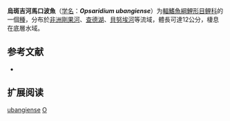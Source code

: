 {{Speciesbox
| name = 烏斑吉河馬口波魚
| status = LC
| status_system = IUCN3.1
| image = 
| genus = Opsaridium
| species = ubangiense
| authority = [[Pellegrin|Pellegrin]], 1901
| synonyms = *''Barilius fasciolatus''<br /><small>Boulenger, 1902</small>
*''Barilius ubangensis''<br /><small>Pellegrin, 1901</small>
*''Barilius ubangensis altus''<br /><small>Pappenheim, 1911</small>
*''Barilius ubangensis chiloangae''<br /><small>Boulenger, 1912</small>
*''Barilius ubangiensis''<br /><small>Pellegrin, 1901</small>
*''Barilius ubangiensis''<br /><small>Pellegrin, 1901</small>
*''Opsaridium ubangiensis''<br /><small>Pellegrin, 1901</small>
}}

'''烏斑吉河馬口波魚'''（[[学名|学名]]：'''''Opsaridium ubangiense'''''）为[[輻鰭魚綱|輻鰭魚綱]][[鯉形目|鯉形目]][[鲤科|鲤科]]的一個[[種|種]]，分布於[[非洲|非洲]][[剛果河|剛果河]]、[[查德湖|查德湖]]、[[貝努埃河|貝努埃河]]等流域，體長可達12公分，棲息在底層水域。

== 参考文献 ==
{{refbegin}}
*{{FishBase_species|genus=Opsaridium|species=ubangiense|year=2011|month=12}}
{{refend}}

==扩展阅读==
{{refbegin}}
{{Wikispecies-inline|Opsaridium ubangiense|烏斑吉河馬口波魚}}
{{refend}}
{{Taxonbar|from=Q3766060}}

[[Category:馬口波魚屬|ubangiense]]
[[Category:1901年描述的鱼类|O]]


{{鯉形目小作品}}